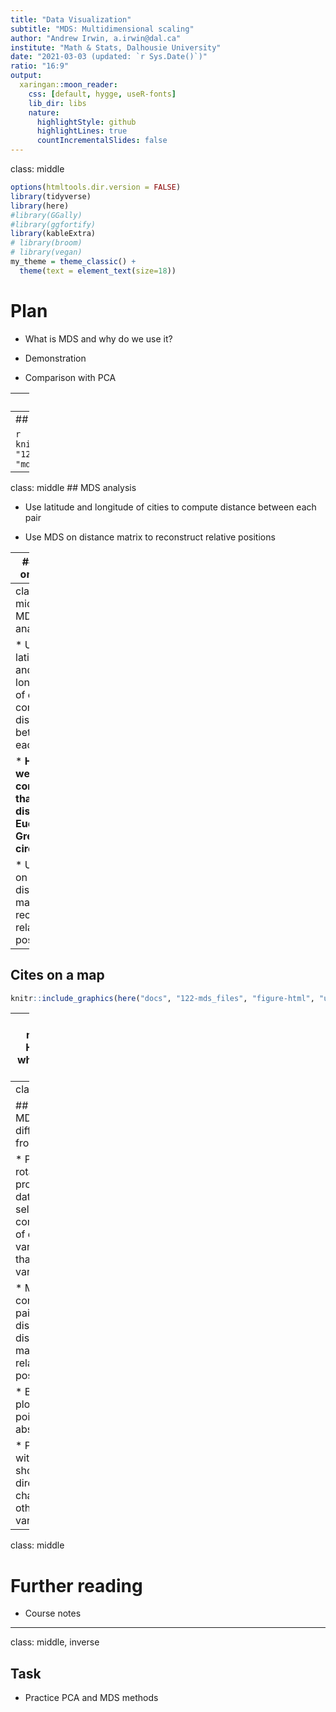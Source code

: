 ```yaml
---
title: "Data Visualization"
subtitle: "MDS: Multidimensional scaling"
author: "Andrew Irwin, a.irwin@dal.ca"
institute: "Math & Stats, Dalhousie University"
date: "2021-03-03 (updated: `r Sys.Date()`)"
ratio: "16:9"
output:
  xaringan::moon_reader:
    css: [default, hygge, useR-fonts]
    lib_dir: libs
    nature:
      highlightStyle: github
      highlightLines: true
      countIncrementalSlides: false
---
```

class: middle

```r
options(htmltools.dir.version = FALSE)
library(tidyverse)
library(here)
#library(GGally)
#library(ggfortify)
library(kableExtra)
# library(broom)
# library(vegan)
my_theme = theme_classic() + 
  theme(text = element_text(size=18))
```

# Plan

* What is MDS and why do we use it?

* Demonstration 

* Comparison with PCA

---
class: middle
### What is MDS?

* A tool to convert a distance or dissimilarity matrix into a set of points in a plane

* Can be based on distances (using one of many metrics) or ranks of dissimilarities, when it is called non-metric MDS (NMDS)

* NMDS suitable if you can rank objects as being closer or farther away, by the scale of the quantification is skewed or not important


---
## Cites on a map

```r
knitr::include_graphics(here("docs", "122-mds_files", "figure-html", "mds-map-cache-1.png"))
```

---
class: middle
## MDS analysis

* Use latitude and longitude of cities to compute distance between each pair

* Use MDS on distance matrix to reconstruct relative positions

---
## Cites on a map

```r
knitr::include_graphics(here("docs", "122-mds_files", "figure-html", "unnamed-chunk-5-1.png"))
```


---
class: middle
## MDS analysis

* Use latitude and longitude of cities to compute distance between each pair

  * **How do we compute that distance? Euclidean? Great circle?**
  
* Use MDS on distance matrix to reconstruct relative positions

---
## Cites on a map

```r
knitr::include_graphics(here("docs", "122-mds_files", "figure-html", "unnamed-chunk-6-1.png"))
```

---
class: middle
# How and when to use MDS?

* When you can similar pairs of objects are

  * How similar are the species in two communities?
  
  * How similar are two countries based on economic development?
  
* Columns are objects (sample locations, countries)

* Be sure the observations (rows) are all measured in the same units

  * Abundance
  * Proportions
  * Scaling or transformation may be required
  
---
class: middle

## How is MDS different from PCA?

* PCA is a rotation and projection of data to select linear combinations of original variables that highlight variation

* MDS converts pairwise distance or dissimilarity matrix into relative positions

* Both make plots of points on abstract axes

  * Possibly with arrows showing direction of change of other variables

---
class: middle

# Further reading

* Course notes

---
class: middle, inverse

## Task

* Practice PCA and MDS methods


